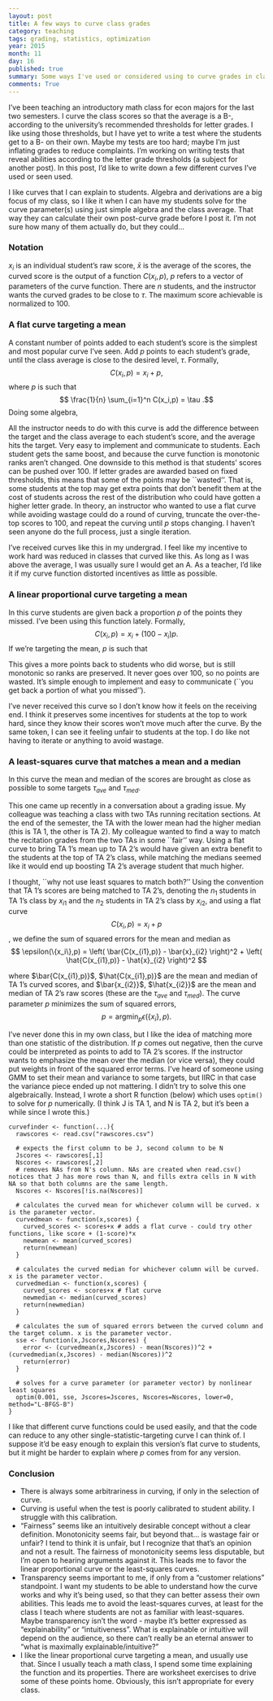 ```yaml
---
layout: post
title: A few ways to curve class grades
category: teaching
tags: grading, statistics, optimization
year: 2015
month: 11
day: 16
published: true
summary: Some ways I've used or considered using to curve grades in classes I teach
comments: True
---
```


I've been teaching an introductory math class for econ majors for the last two semesters. I curve the class scores so that the average is a B-, according to the university's recommended thresholds for letter grades. I like using those thresholds, but I have yet to write a test where the students get to a B- on their own. Maybe my tests are too hard; maybe I'm just inflating grades to reduce complaints. I'm working on writing tests that reveal abilities according to the letter grade thresholds (a subject for another post). In this post, I'd like to write down a few different curves I've used or seen used. 

I like curves that I can explain to students. Algebra and derivations are a big focus of my class, so I like it when I can have my students solve for the curve parameter(s) using just simple algebra and the class average. That way they can calculate their own post-curve grade before I post it. I'm not sure how many of them actually do, but they could...

### Notation

$x_i$ is an individual student's raw score, $\bar{x}$ is the average of the scores, the curved score is the output of a function $C(x_i,p)$, $p$ refers to a vector of parameters of the curve function. There are $n$ students, and the instructor wants the curved grades to be close to $\tau$. The maximum score achievable is normalized to $100$.

### A flat curve targeting a mean

A constant number of points added to each student's score is the simplest and most popular curve I've seen. Add $p$ points to each student's grade, until the class average is close to the desired level, $\tau$. Formally,
$$ C(x_i,p) = x_i + p ,$$
where $p$ is such that  
$$ \frac{1}{n} \sum_{i=1}^n C(x_i,p) = \tau .$$
Doing some algebra,
\begin{align}
\frac{1}{n} \sum_{i=1}^n (x_i + p) &= \tau \cr
\bar{x} + p &= \tau \cr
\implies p = \tau - \bar{x}
\end{align}

All the instructor needs to do with this curve is add the difference between the target and the class average to each student's score, and the average hits the target. Very easy to implement and communicate to students. Each student gets the same boost, and because the curve function is monotonic ranks aren't changed. One downside to this method is that students' scores can be pushed over $100$. If letter grades are awarded based on fixed thresholds, this means that some of the points may be ``wasted''. That is, some students at the top may get extra points that don't benefit them at the cost of students across the rest of the distribution who could have gotten a higher letter grade. In theory, an instructor who wanted to use a flat curve while avoiding wastage could do a round of curving, truncate the over-the-top scores to $100$, and repeat the curving until $p$ stops changing. I haven't seen anyone do the full process, just a single iteration.

I've received curves like this in my undergrad. I feel like my incentive to work hard was reduced in classes that curved like this. As long as I was above the average, I was usually sure I would get an A. As a teacher, I'd like it if my curve function distorted incentives as little as possible.

### A linear proportional curve targeting a mean

In this curve students are given back a proportion $p$ of the points they missed. I've been using this function lately. Formally,
$$ C(x_i,p) = x_i + (100-x_i)p .$$
If we're targeting the mean, $p$ is such that
\begin{align}
\frac{1}{n} \sum_{i=1}^n C(x_i,p)  &= \tau \cr
\frac{1}{n} \sum_{i=1}^n (x_i + (100-x_i)p)  &= \tau \cr
\frac{1}{n} \sum_{i=1}^n x_i + (100 -\frac{1}{n} \sum_{i=1}^n x_i )p  &= \tau \cr
\bar{x} + (100 - \bar{x} )p  &= \tau \cr
\implies p &= \frac{\tau - \bar{x}}{100 - \bar{x}}
\end{align}

This gives a more points back to students who did worse, but is still monotonic so ranks are preserved. It never goes over $100$, so no points are wasted. It's simple enough to implement and easy to communicate (``you get back a portion of what you missed''). 

I've never received this curve so I don't know how it feels on the receiving end. I think it preserves some incentives for students at the top to work hard, since they know their scores won't move much after the curve. By the same token, I can see it feeling unfair to students at the top. I do like not having to iterate or anything to avoid wastage.

### A least-squares curve that matches a mean and a median

In this curve the mean and median of the scores are brought as close as possible to some targets $\tau_{ave}$ and $\tau_{med}$.

This one came up recently in a conversation about a grading issue. My colleague was teaching a class with two TAs running recitation sections. At the end of the semester, the TA with the lower mean had the higher median (this is TA $1$, the other is TA $2$). My colleague wanted to find a way to match the recitation grades from the two TAs in some ``fair'' way. Using a flat curve to bring TA $1$'s mean up to TA $2$'s would have given an extra benefit to the students at the top of TA $2$'s class, while matching the medians seemed like it would end up boosting TA $2$'s average student that much higher.

I thought, ``why not use least squares to match both?'' Using the convention that TA $1$'s scores are being matched to TA $2$'s, denoting the $n_1$ students in TA $1$'s class by $x_{i1}$ and the $n_2$ students in TA $2$'s class by $x_{i2}$, and using a flat curve $$ C(x_i,p) = x_i + p$$, we define the sum of squared errors for the mean and median as
$$ \epsilon(\{x_i\},p) = \left(  \bar{C(x_{i1},p)} - \bar{x}_{i2} \right)^2 + \left( \hat{C(x_{i1},p)} - \hat{x}_{i2} \right)^2 $$

where $\bar{C(x_{i1},p)}$, $\hat{C(x_{i1},p)}$ are the mean and median of TA $1$'s curved scores, and $\bar{x_{i2}}$, $\hat{x_{i2}}$ are the mean and median of TA $2$'s raw scores (these are the $\tau_{ave}$ and $\tau_{med}$). The curve parameter $p$ minimizes the sum of squared errors,
$$ p = \text{argmin}_p \epsilon(\{x_i\},p) .$$

I've never done this in my own class, but I like the idea of matching more than one statistic of the distribution. If $p$ comes out negative, then the curve could be interpreted as points to add to TA $2$'s scores. If the instructor wants to emphasize the mean over the median (or vice versa), they could put weights in front of the squared error terms. I've heard of someone using GMM to set their mean and variance to some targets, but IIRC in that case the variance piece ended up not mattering. I didn't try to solve this one algebraically. Instead, I wrote a short R function (below) which uses `optim()` to solve for $p$ numerically. (I think J is TA 1, and N is TA 2, but it's been a while since I wrote this.)

```
curvefinder <- function(...){
  rawscores <- read.csv("rawscores.csv")
  
  # expects the first column to be J, second column to be N
  Jscores <- rawscores[,1]
  Nscores <- rawscores[,2]
  # removes NAs from N's column. NAs are created when read.csv() notices that J has more rows than N, and fills extra cells in N with NA so that both columns are the same length.  
  Nscores <- Nscores[!is.na(Nscores)]
  
  # calculates the curved mean for whichever column will be curved. x is the parameter vector.
  curvedmean <- function(x,scores) {
  	curved_scores <- scores+x # adds a flat curve - could try other functions, like score + (1-score)*x
  	newmean <- mean(curved_scores)
  	return(newmean)
  }
  
  # calculates the curved median for whichever column will be curved. x is the parameter vector.
  curvedmedian <- function(x,scores) {
  	curved_scores <- scores+x # flat curve
  	newmedian <- median(curved_scores)
  	return(newmedian)
  }
  
  # calculates the sum of squared errors between the curved column and the target column. x is the parameter vector.
  sse <- function(x,Jscores,Nscores) {
  	error <- (curvedmean(x,Jscores) - mean(Nscores))^2 + (curvedmedian(x,Jscores) - median(Nscores))^2
  	return(error)
  }
  
  # solves for a curve parameter (or parameter vector) by nonlinear least squares
  optim(0.001, sse, Jscores=Jscores, Nscores=Nscores, lower=0, method="L-BFGS-B")
}

```

I like that different curve functions could be used easily, and that the code can reduce to any other single-statistic-targeting curve I can think of. I suppose it'd be easy enough to explain this version's flat curve to students, but it might be harder to explain where $p$ comes from for any version.

### Conclusion

- There is always some arbitrariness in curving, if only in the selection of curve.
- Curving is useful when the test is poorly calibrated to student ability. I struggle with this calibration.
- "Fairness" seems like an intuitively desirable concept without a clear definition. Monotonicity seems fair, but beyond that... is wastage fair or unfair? I tend to think it is unfair, but I recognize that that's an opinion and not a result. The fairness of monotonicity seems less disputable, but I'm open to hearing arguments against it. This leads me to favor the linear proportional curve or the least-squares curves.
- Transparency seems important to me, if only from a "customer relations" standpoint. I want my students to be able to understand how the curve works and why it's being used, so that they can better assess their own abilities. This leads me to avoid the least-squares curves, at least for the class I teach where students are not as familiar with least-squares. Maybe transparency isn't the word - maybe it's better expressed as "explainability" or "intuitiveness". What is explainable or intuitive will depend on the audience, so there can't really be an eternal answer to "what is maximally explainable/intuitive?"
- I like the linear proportional curve targeting a mean, and usually use that. Since I usually teach a math class, I spend some time explaining the function and its properties. There are worksheet exercises to drive some of these points home. Obviously, this isn't appropriate for every class.
